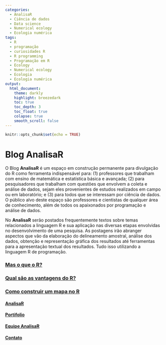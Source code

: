 ```yaml
---
categories:
  - AnalisaR
  - Ciência de dados
  - Data science
  - Numerical ecology
  - Ecologia numérica
tags:
  - R
  - programação
  - curiosidades R
  - R programming
  - Programação em R
  - Ecology
  - Numerical ecology
  - Ecologia
  - Ecologia numérica
output: 
  html_document:
    theme: darkly
    highlight: breezedark
    toc: true
    toc_depth: 3
    toc_float: true
    colapse: true
    smooth_scroll: false
---
```


```r
knitr::opts_chunk$set(echo = TRUE)
```

# **Blog AnalisaR**{.tabset .tabset-fade .tabset-pills}

O Blog **AnalisaR** é um espaço em construção permanente para divulgação do R como ferramenta indispensável para: (1) professores que trabalham com ensino de matemática e estatística básica e avançada; (2) para pesquisadores que trabalham com questões que envolvem a coleta e análise de dados, sejam eles provenientes de estudos realizados em campo ou em laboratório; e (3) para todos que se interessam por ciência de dados. O público alvo deste espaço são professores e cientistas de qualquer área de conhecimento, além de todos os apaixonados por programação e análise de dados.

No **AnalisaR** serão postados frequentemente textos sobre temas relacionados a linguagem R e sua aplicação nas diversas etapas envolvidas no desenvolvimento de uma pesquisa. As postagens irão abranger aspectos que vão da elaboração do delineamento amostral, análise dos dados, obtenção e representação gráfica dos resultados até ferramentas para a apresentação textual dos resultados. Tudo isso utilizando a linguagem R de programação.

### [Mas o que o R?](Mas-o-que-é-o-R.html){.tabset}

### [Qual são as vantagens do R?](){.tabset}

### [Como construir um mapa no R](){.tabset}

#### [AnalisaR](index.html){.tabset}

#### [Portifolio](Portifolio.html){.tabset}

#### [Equipe AnalisaR](Equipe-AnalisaR.html){.tabset}

#### [Contato](Contato.html){.tabset}